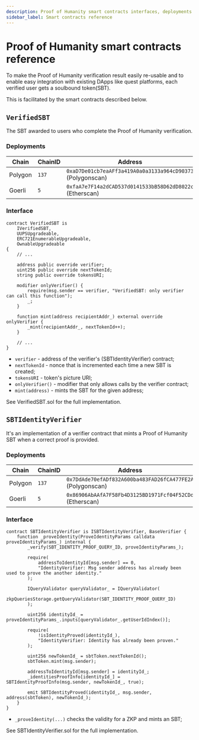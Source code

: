 ```yaml
---
description: Proof of Humanity smart contracts interfaces, deployments and reference.
sidebar_label: Smart contracts reference
---
```


# Proof of Humanity smart contracts reference

To make the Proof of Humanity verification result easily re-usable and to enable easy integration with existing DApps like quest platforms, each verified user gets a soulbound token(SBT).

This is facilitated by the smart contracts described below.

## `VerifiedSBT`

The SBT awarded to users who complete the Proof of Humanity verification.

### Deployments

| Chain   | ChainID | Address                                                                                                                                      |
| ------- | ------- | -------------------------------------------------------------------------------------------------------------------------------------------- |
| Polygon | `137`   | `0xaD7De01cb7eaAFf3a419A0a0a3133a964cD90373` \(<OutLink href="https://polygonscan.com/address/0xaD7De01cb7eaAFf3a419A0a0a3133a964cD90373">Polygonscan</OutLink>\)   |
| Goerli  | `5`     | `0xfaA7e7F14a2dCAD537d0141533bB58D62dD8022c` \(<OutLink href="https://goerli.etherscan.io/address/0xfaA7e7F14a2dCAD537d0141533bB58D62dD8022c">Etherscan</OutLink>\) |

### Interface

```solidity
contract VerifiedSBT is
    IVerifiedSBT,
    UUPSUpgradeable,
    ERC721EnumerableUpgradeable,
    OwnableUpgradeable
{
    // ...

    address public override verifier;
    uint256 public override nextTokenId;
    string public override tokensURI;

    modifier onlyVerifier() {
        require(msg.sender == verifier, "VerifiedSBT: only verifier can call this function");
        _;
    }

    function mint(address recipientAddr_) external override onlyVerifier {
        _mint(recipientAddr_, nextTokenId++);
    }

    // ...
}
```

- `verifier` - address of the verifier's (SBTIdentityVerifier) contract;
- `nextTokenId` - nonce that is incremented each time a new SBT is created;
- `tokensURI` - token's picture URI;
- `onlyVerifier()` - modifier that only allows calls by the verifier contract;
- `mint(address)` - mints the SBT for the given address;

See <OutLink href="https://github.com/rarimo/identity-contracts/blob/master/contracts/tokens/VerifiedSBT.sol">VerifiedSBT.sol</OutLink> for the full implementation.

## `SBTIdentityVerifier`

It's an implementation of a verifier contract that mints a Proof of Humanity SBT when a correct proof is provided.

### Deployments

| Chain   | ChainID | Address                                                                                                                                      |
| ------- | ------- | -------------------------------------------------------------------------------------------------------------------------------------------- |
| Polygon | `137`   | `0x7DdAde70efADf832A600ba483FAD26fCA477FE2A` \(<OutLink href="https://polygonscan.com/address/0x7DdAde70efADf832A600ba483FAD26fCA477FE2A">Polygonscan</OutLink>\)   |
| Goerli  | `5`     | `0x86906AbAAfA7F58Fb4D3125BD1971Fcf04F52CDd` \(<OutLink href="https://goerli.etherscan.io/address/0x86906AbAAfA7F58Fb4D3125BD1971Fcf04F52CDd">Etherscan</OutLink>\) |

### Interface

```solidity
contract SBTIdentityVerifier is ISBTIdentityVerifier, BaseVerifier {
    function _proveIdentity(ProveIdentityParams calldata proveIdentityParams_) internal {
        _verify(SBT_IDENTITY_PROOF_QUERY_ID, proveIdentityParams_);

        require(
            addressToIdentityId[msg.sender] == 0,
            "IdentityVerifier: Msg sender address has already been used to prove the another identity."
        );

        IQueryValidator queryValidator_ = IQueryValidator(
            zkpQueriesStorage.getQueryValidator(SBT_IDENTITY_PROOF_QUERY_ID)
        );

        uint256 identityId_ = proveIdentityParams_.inputs[queryValidator_.getUserIdIndex()];

        require(
            !isIdentityProved(identityId_),
            "IdentityVerifier: Identity has already been proven."
        );

        uint256 newTokenId_ = sbtToken.nextTokenId();
        sbtToken.mint(msg.sender);

        addressToIdentityId[msg.sender] = identityId_;
        _identitiesProofInfo[identityId_] = SBTIdentityProofInfo(msg.sender, newTokenId_, true);

        emit SBTIdentityProved(identityId_, msg.sender, address(sbtToken), newTokenId_);
    }
}
```

- `_proveIdentity(...)` checks the validity for a ZKP and mints an SBT;

See <OutLink href="https://github.com/rarimo/identity-contracts/blob/master/contracts/verifiers/SBTIdentityVerifier.sol">SBTIdentityVerifier.sol</OutLink> for the full implementation.
